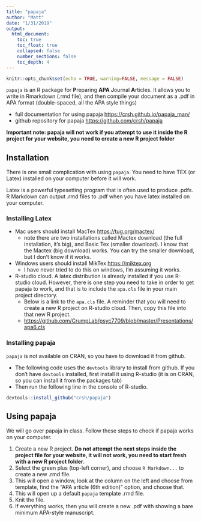 ```yaml
---
title: "papaja"
author: "Matt"
date: "1/31/2019"
output: 
  html_document:
    toc: true
    toc_float: true
    collapsed: false
    number_sections: false
    toc_depth: 4
---
```


```r
knitr::opts_chunk$set(echo = TRUE, warning=FALSE, message = FALSE)
```

`papaja` is an R package for **P**reparing **APA** **J**ournal **A**rticles. It allows you to write in Rmarkdown (.rmd file), and then compile your document as a .pdf in APA format (double-spaced, all the APA style things)

- full documentation for using papaja [https://crsh.github.io/papaja_man/](https://crsh.github.io/papaja_man/)
- github repository for papaja [https://github.com/crsh/papaja](https://github.com/crsh/papaja)

**Important note: papaja will not work if you attempt to use it inside the R project for your website, you need to create a new R project folder**

## Installation

There is one small complication with using `papaja`. You need to have TEX (or Latex) installed on your computer before it will work. 

Latex is a powerful typesetting program that is often used to produce .pdfs. R Markdown can output .rmd files to .pdf when you have latex installed on your computer.

### Installing Latex

- Mac users should install MacTex [https://tug.org/mactex/](https://tug.org/mactex/)
  - note there are two installations called Mactex download (the full installation, it's big), and Basic Tex (smaller download). I know that the Mactex (big download) works. You can try the smaller download, but I don't know if it works.
  
- Windows users should install MikTex [https://miktex.org](https://miktex.org)
  - I have never tried to do this on windows, I'm assuming it works.
  
- R-studio cloud. A latex distribution is already installed if you use R-studio cloud. However, there is one step you need to take in order to get papaja to work, and that is to include the `apa.cls` file in your main project directory.
  - Below is a link to the `apa.cls` file. A reminder that you will need to create a new R project on R-studio cloud. Then, copy this file into that new R project. 
  - [https://github.com/CrumpLab/psyc7709/blob/master/Presentations/apa6.cls](https://github.com/CrumpLab/psyc7709/blob/master/Presentations/apa6.cls)

### Installing papaja

`papaja` is not available on CRAN, so you have to download it from github.

- The following code uses the `devtools` library to install from github. If you don't have `devtools` installed, first install it using R-studio (it is on CRAN, so you can install it from the packages tab)
- Then run the following line in the console of R-studio.

```r
devtools::install_github("crsh/papaja")
```

## Using papaja

We will go over papaja in class. Follow these steps to check if papaja works on your computer.

1. Create a new R project. **Do not attempt the next steps inside the project file for your website, it will not work, you need to start fresh with a new R project folder**.
2. Select the green plus (top-left corner), and choose `R Markdown...` to create a new .rmd file.
3. This will open a window, look at the column on the left and choose from template, find the "APA article (6th edition)" option, and choose that.
4. This will open up a default `papaja` template .rmd file. 
5. Knit the file.
6. If everything works, then you will create a new .pdf with showing a bare minimum APA-style manuscript.


